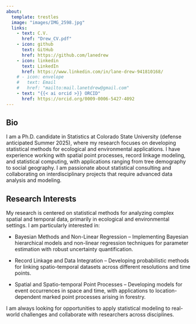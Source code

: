 ```yaml
---
about:
  template: trestles
  image: "images/IMG_2598.jpg"
  links:
    - text: C.V.
      href: "Drew_CV.pdf"
    - icon: github
      text: GitHub
      href: https://github.com/lanedrew
    - icon: linkedin
      text: LinkedIn
      href: https://www.linkedin.com/in/lane-drew-941810168/
    # - icon: envelope
    #   text: Email
    #   href: "mailto:mail.lanetdrew@gmail.com"  
    - text: "{{< ai orcid >}} ORCID"
      href: https://orcid.org/0009-0006-5427-4092
---
```


## Bio

I am a Ph.D. candidate in Statistics at Colorado State University (defense anticipated Summer 2025), where my research focuses on developing statistical methods for ecological and environmental applications. I have experience working with spatial point processes, record linkage modeling, and statistical computing, with applications ranging from tree demography to social geography. I am passionate about statistical consulting and collaborating on interdisciplinary projects that require advanced data analysis and modeling.

## Research Interests

My research is centered on statistical methods for analyzing complex spatial and temporal data, primarily in ecological and environmental settings. I am particularly interested in:

-   Bayesian Methods and Non-Linear Regression – Implementing Bayesian hierarchical models and non-linear regression techniques for parameter estimation with robust uncertainty quantification.

-   Record Linkage and Data Integration – Developing probabilistic methods for linking spatio-temporal datasets across different resolutions and time points.

-   Spatial and Spatio-temporal Point Processes – Developing models for event occurrences in space and time, with applications to location-dependent marked point processes arising in forestry.

I am always looking for opportunities to apply statistical modeling to real-world challenges and collaborate with researchers across disciplines.

